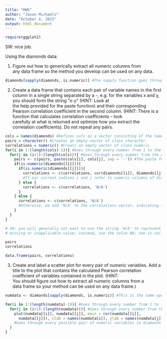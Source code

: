 ```yaml
---
title: "HW5"
author: "Jason Michaels"
date: "October 4, 2015"
output: html_document
---
```

```r
require(ggplot2)
```

SW: nice job.

Using	the	diamonds	data:


1. Figure	out	how	to	generically	extract	all	numeric	columns	from	
any	data	frame	so	the	method	you	develop	can	be	used	on	any	
data.

```r
diamonds[sapply(diamonds, is.numeric)] #The sapply function goes through every column in our data frame diamonds and determines which ones are numeric, returning TRUE and FALSE accordingly. Placing the result of the function inside brackets after diamonds returns the columns in diamonds that have been deemed numeric by sapply. This can be done for any data frame by substituting its name for diamonds in the two instances it occurs above. 
```


2. Create	a	data	frame	that	contains	each	pair	of	variable	names	in
the	first	column	in	a	single	string	separated	by	a	-,	e.g.	for	the	
variables	x	and	y,	you	should	form	the	string	“x-y” (HINT: Look	at	
the	help	provided	for	the	paste	function)	and	their	corresponding	
Pearson	correlation	coefficient	in	the	second	column.	(HINT:
There	is	a	function	that calculates	correlation	coefficients	– look	
carefully	at	what	is	returned	and	optimize	how	you	extract	the	
correlation	coefficients).	Do	not	repeat	any	pairs.
```r
cols = names(diamonds) #Defines cols as a vector consisting of the names of the columns of diamonds. 
pairs = character() #Creates an empty vector of class character. 
correlations = numeric() #Creats an empty vector of class numeric 
for(i in 1:(length(cols)-1)){ #Goes through every number from 1 to the length of the cols vector minus 1. 
  for(j in (i+1):(length(cols))){ #Goes through every number from the current number i to the length of the cols vector. 
    pairs <- c(pairs, paste(cols[i], cols[j], sep = '-')) #The paste function takes any number of objects (in this case, cols[i] and cols[j]) and converts them to a string with a separator (in this case '-') in between them. The result of this function is to append all possible pairs of variable names in diamonds to our initially empty string pairs. 
    if(is.numeric(diamonds[[i]])){ 
      if(is.numeric(diamonds[[j]])){ 
        correlations <- c(correlations, cor(diamonds[[i]], diamonds[[j]]))
        #If our current indices i and j refer to numeric columns of diamonds, then we add the correlation of those columns to our correlations vector. 
      } else {
        correlations <- c(correlations, 'N/A')
      }
    } else {
      correlations <- c(correlations, 'N/A')
      #Otherwise, we add 'N/A' to the correlations vector, indicating that we cannot find the correlation of the two variables. 
    }
  }
}

# SW: you will generally not want to use the string 'N/A' to represent a 
# missing or inapplicable value; instead, use the value NA; see is.na()

pairs 
correlations

data.frame(pairs, correlations)
```

3. Create	and	label	a	scatter	plot	for	every	pair	of	numeric	variables.
Add	a	title	to	the	plot	that	contains	the	calculated	Pearson	
correlation	coefficient	of	variables	contained	in	the	plot. (HINT:	
You	should	figure	out	how	to	extract	all	numeric	columns	from	a	
data	frame	so	your	method	can	be	used	on	any	data	frame.)
```r
numdata <- diamonds[sapply(diamonds, is.numeric)] #This is the same operation used earlier on in the homework. It returns all columns in diamonds that consist of numeric variables. We assign this columns to the data frame numdata. 

for(i in 1:(length(numdata)-1)){ #Goes through every number from 1 to the length of the numdata vector minus 1
  for(j in (i+1):(length(numdata))){ #Goes through every number from the current number i to the length of the numdata vector. 
    plot(numdata[[i]], numdata[[j]], main = cor(numdata[[i]],
      numdata[[j]]), xlab = names(numdata[i]), ylab = names(numdata[j]))
    #Goes through every possible pair of numeric variables in diamonds and creates a scatterplot of their values with the plot function. The input main = cor(numdata[[i]], numdata[[j]]) makes the title of each scatterplot the correlation of the two variables contained therein. The xlab and ylab inputs are used to label the axes with the variable names. 
  }
}
    


```

